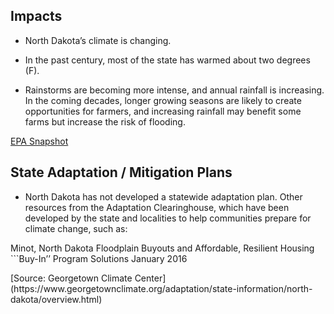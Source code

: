 ## Impacts

- North Dakota's climate is changing. 

- In the past century, most of the state has warmed about two degrees (F). 

- Rainstorms are becoming more intense, and annual rainfall is increasing. In the coming decades, longer growing seasons are likely to create opportunities for farmers, and increasing rainfall may benefit some farms but increase the risk of flooding.
    
[EPA Snapshot](https://19january2017snapshot.epa.gov/sites/production/files/2016-09/documents/climate-change-nd.pdf)

## State Adaptation / Mitigation Plans

- North Dakota has not developed a statewide adaptation plan. Other resources from the Adaptation Clearinghouse, which have been developed by the state and localities to help communities prepare for climate change, such as: 

Minot, North Dakota Floodplain Buyouts and Affordable, Resilient Housing ```Buy-In'' Program	Solutions	January 2016

[Source: Georgetown Climate Center] (https://www.georgetownclimate.org/adaptation/state-information/north-dakota/overview.html)